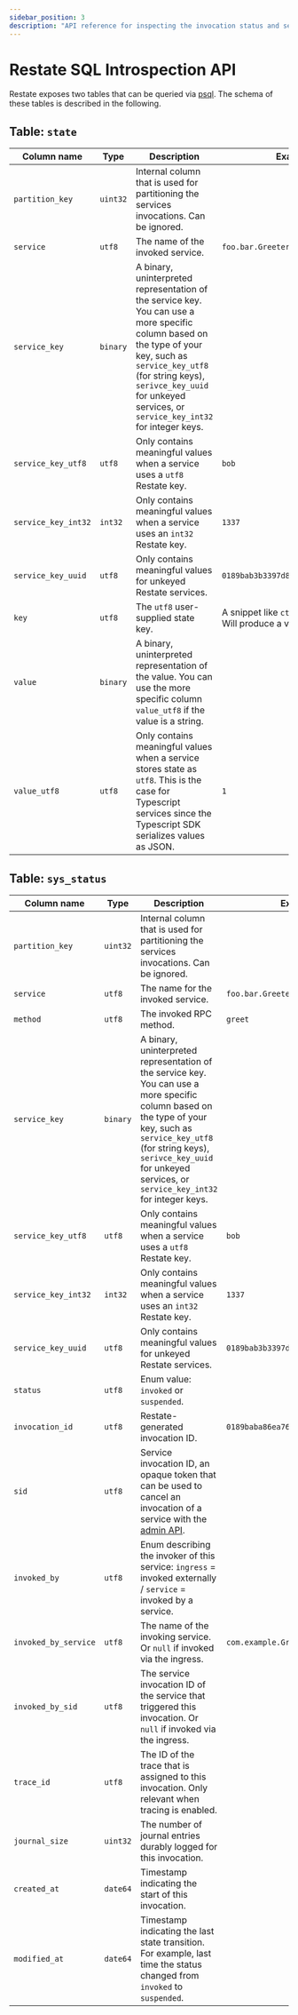 ```yaml
---
sidebar_position: 3
description: "API reference for inspecting the invocation status and service state."
---
```


# Restate SQL Introspection API

Restate exposes two tables that can be queried via [psql](https://www.postgresql.org/docs/current/app-psql.html).
The schema of these tables is described in the following.

## Table: `state`

| Column name       | Type   | Description                                                                                                                                                                                                                      | Example                                                                               |
| ----------------- | ------ |----------------------------------------------------------------------------------------------------------------------------------------------------------------------------------------------------------------------------------| ------------------------------------------------------------------------------------- |
| `partition_key`     | `uint32` | Internal column that is used for partitioning the services invocations. Can be ignored.                                                                                                                                          |                                                                                       |
| `service`           | `utf8`   | The name of the invoked service.                                                                                                                                                                                                  | `foo.bar.Greeter`                                                                       |
| `service_key`       | `binary` | A binary, uninterpreted representation of the service key. You can use a more specific column based on the type of your key, such as `service_key_utf8` (for string keys), `serivce_key_uuid` for unkeyed services, or `service_key_int32` for integer keys.| |
| `service_key_utf8`  | `utf8`   | Only contains meaningful values when a service uses a `utf8` Restate key.                                                                                                                                                         | `bob`                                                                                   |
| `service_key_int32` | `int32`  | Only contains meaningful values when a service uses an `int32` Restate key.                                                                                                                                                       | `1337`                                                                                  |
| `service_key_uuid`  | `utf8`   | Only contains meaningful values for unkeyed Restate services.                                                                                                                                                                     | `0189bab3b3397d828e979e2548980fa6`                                                      |
| `key`               | `utf8`   | The `utf8` user-supplied state key.                                                                                                                                                                                               | A snippet like  `ctx.set(“seen”, 1);` Will produce a value like: `seen` |
| `value`             | `binary` | A binary, uninterpreted representation of the value. You can use the more specific column `value_utf8` if the value is a string. | |
| `value_utf8`        | `utf8`   | Only contains meaningful values when a service stores state as `utf8`. This is the case for Typescript services since the Typescript SDK serializes values as JSON.                                                              | `1`                                                                                   |

## Table: `sys_status`

| Column name        | Type   | Description                                                                                                                                                                              | Example                                                        |
| ------------------ | ------ |------------------------------------------------------------------------------------------------------------------------------------------------------------------------------------------|----------------------------------------------------------------|
| `partition_key`      | `uint32` | Internal column that is used for partitioning the services invocations. Can be ignored.                                                                                                  |                                                                |
| `service`            | `utf8`   | The name for the invoked service.                                                                                                                                                         | `foo.bar.Greeter`                                              |
| `method`             | `utf8`   | The invoked RPC method.                                                                                                                                                                   | `greet`                                                        |
| `service_key`        | `binary` | A binary, uninterpreted representation of the service key. You can use a more specific column based on the type of your key, such as `service_key_utf8` (for string keys), `serivce_key_uuid` for unkeyed services, or `service_key_int32` for integer keys.| |
| `service_key_utf8`   | `utf8`   | Only contains meaningful values when a service uses a `utf8` Restate key.                                                                                                                 | `bob`                                                          |
| `service_key_int32`  | `int32`  | Only contains meaningful values when a service uses an `int32` Restate key.                                                                                                               | `1337`                                                         |
| `service_key_uuid`   | `utf8`   | Only contains meaningful values for unkeyed Restate services.                                                                                                                             | `0189bab3b3397d828e979e2548980fa6`                             |
| `status`             | `utf8`   | Enum value: `invoked` or `suspended`.                                                                                                                                                     |                                                                |
| `invocation_id`      | `utf8`   | Restate-generated invocation ID.                                                                                                                                                          | `0189baba86ea76b2a0efc37db88ea9a5`                             |
| `sid`                | `utf8`   | Service invocation ID, an opaque token that can be used to cancel an invocation of a service with the [admin API](/references/admin-api).                                                 |                                                                |
| `invoked_by`         | `utf8`   | Enum describing the invoker of this service: `ingress` = invoked externally / `service` = invoked by a service.                                                                           |                                                                |
| `invoked_by_service` | `utf8`   | The name of the invoking service. Or `null` if invoked via the ingress.                                                                                                                  | `com.example.Greeter`                                            |
| `invoked_by_sid`     | `utf8`   | The service invocation ID of the service that triggered this invocation. Or `null` if invoked via the ingress.                                                                           |                                                                |
| `trace_id`           | `utf8`   | The ID of the trace that is assigned to this invocation. Only relevant when tracing is enabled.                                                                                          |                                                                |
| `journal_size`       | `uint32` | The number of journal entries durably logged for this invocation.                                                                                                                         |                                                                |
| `created_at`         | `date64` | Timestamp indicating the start of this invocation.                                                                                                                                       |                                                                |
| `modified_at`        | `date64` | Timestamp indicating the last state transition. For example, last time the status changed from `invoked` to `suspended`.                                                                 |                                                                |

